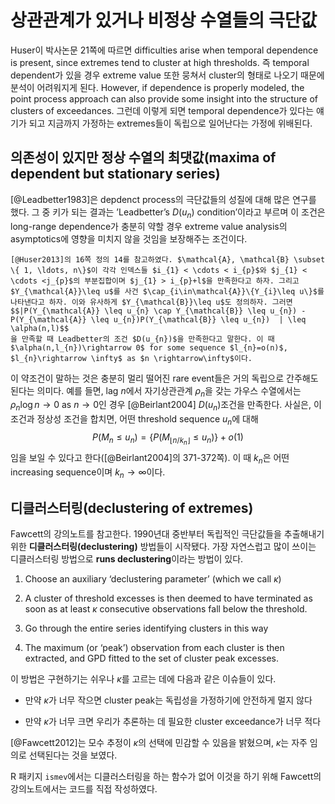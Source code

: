 # 상관관계가 있거나 비정상 수열들의 극단값 {#depextremes}

Huser이 박사논문 21쪽에 따르면 difficulties arise when temporal dependence is present, since extremes tend to cluster at high thresholds. 즉 temporal dependent가 있을 경우 extreme value 또한 뭉쳐서 cluster의 형태로 나오기 때문에 분석이 어려워지게 된다. However, if dependence is properly modeled, the point process approach can also provide some insight into the structure of clusters of exceedances. 그런데 이렇게 되면 temporal dependence가 있다는 얘기가 되고 지금까지 가정하는 extremes들이 독립으로 일어난다는 가정에 위배된다.

## 의존성이 있지만 정상 수열의 최댓값(maxima of dependent but stationary series)

[@Leadbetter1983]은 depdenct process의 극단값들의 성질에 대해 많은 연구를 했다. 그 중 키가 되는 결과는 'Leadbetter's $D(u_{n})$ condition'이라고 부르며 이 조건은 long-range dependence가 충분히 약할 경우 extreme value analysis의 asymptotics에 영향을 미치지 않을 것임을 보장해주는 조건이다.

```definition
[@Huser2013]의 16쪽 정의 14를 참고하였다. $\mathcal{A}, \mathcal{B} \subset \{ 1, \ldots, n\}$이 각각 인덱스들 $i_{1} < \cdots < i_{p}$와 $j_{1} < \cdots <j_{p}$의 부분집합이며 $j_{1} > i_{p}+l$을 만족한다고 하자. 그리고 $Y_{\mathcal{A}}\leq u$를 사건 $\cap_{i\in\mathcal{A}}\{Y_{i}\leq u\}$를 나타낸다고 하자. 이와 유사하게 $Y_{\mathcal{B}}\leq u$도 정의하자. 그러면 
$$|P(Y_{\mathcal{A}} \leq u_{n} \cap Y_{\mathcal{B}} \leq u_{n}) - P(Y_{\mathcal{A}} \leq u_{n})P(Y_{\mathcal{B}} \leq u_{n})  | \leq \alpha(n,l)$$
을 만족할 때 Leadbetter의 조건 $D(u_{n})$을 만족한다고 말한다. 이 때 $\alpha(n,l_{n})\rightarrow 0$ for some sequence $l_{n}=o(n)$, $l_{n}\rightarrow \infty$ as $n \rightarrow\infty$이다.

```

이 약조건이 말하는 것은 충분히 멀리 떨어진 rare event들은 거의 독립으로 간주해도 된다는 의미다. 예를 들면, lag $n$에서 자기상관관계 $\rho_{n}$을 갖는 가우스 수열에서는 $\rho_{n}\log n \rightarrow 0$ as $n\rightarrow 0$인 경우 [@Beirlant2004] $D(u_{n})$조건을 만족한다. 사실은, 이 조건과 정상성 조건을 합치면, 어떤 threshold sequence $u_{n}$에 대해 
$$P(M_{n}\leq u_{n} ) = \{ P(M_{\lfloor n/k_{n}\rfloor} \leq u_{n}) \} + o(1)$$
임을 보일 수 있다고 한다([@Beirlant2004]의 371-372쪽). 이 때 $k_{n}$은 어떤 increasing sequence이며 $k_{n}\rightarrow \infty$이다.

## 디클러스터링(declustering of extremes)

Fawcett의 강의노트를 참고한다. 1990년대 중반부터 독립적인 극단값들을 추출해내기 위한 **디클러스터링(declustering)** 방법들이 시작됐다. 가장 자연스럽고 많이 쓰이는 디클러스터링 방법으로 **runs declustering**이라는 방법이 있다.

1. Choose an auxiliary 'declustering parameter' (which we call $\kappa$)

2. A cluster of threshold excesses is then deemed to have terminated as soon as at least $\kappa$ consecutive observations fall below the threshold.

3. Go through the entire series identifying clusters in this way

4. The maximum (or 'peak') observation from each cluster is then extracted, and GPD fitted to the set of cluster peak excesses.

이 방법은 구현하기는 쉬우나 $\kappa$를 고르는 데에 다음과 같은 이슈들이 있다.

- 만약 $\kappa$가 너무 작으면 cluster peak는 독립성을 가정하기에 안전하게 멀지 않다

- 만약 $\kappa$가 너무 크면 우리가 추론하는 데 필요한 cluster exceedance가 너무 적다

[@Fawcett2012]는 모수 추정이 $\kappa$의 선택에 민감할 수 있음을 밝혔으며, $\kappa$는 자주 임의로 선택된다는 것을 보였다.

R 패키지 `ismev`에서는 디클러스터링을 하는 함수가 없어 이것을 하기 위해 Fawcett의 강의노트에서는 코드를 직접 작성하였다.
